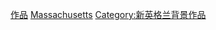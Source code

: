 {{USANav|背景作品|plain=yes}}

[[Category:麻薩諸塞州文化|作品]]
[[Category:美國各州背景作品|Massachusetts]]
[[Category:新英格兰背景作品|Category:新英格兰背景作品]]
